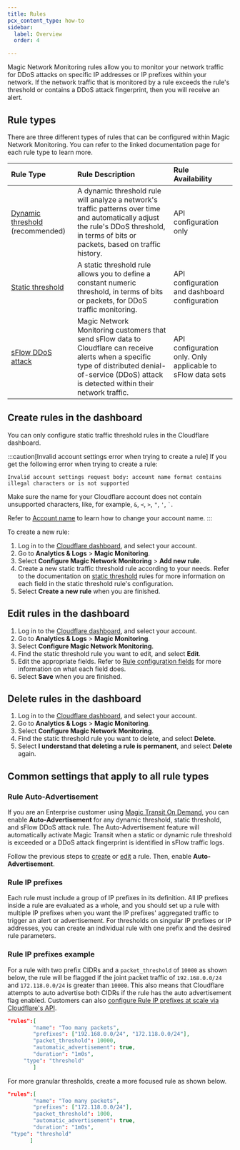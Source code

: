 ```yaml
---
title: Rules
pcx_content_type: how-to
sidebar:
  label: Overview
  order: 4

---
```


Magic Network Monitoring rules allow you to monitor your network traffic for DDoS attacks on specific IP addresses or IP prefixes within your network. If the network traffic that is monitored by a rule exceeds the rule's threshold or contains a DDoS attack fingerprint, then you will receive an alert.

## Rule types

There are three different types of rules that can be configured within Magic Network Monitoring. You can refer to the linked documentation page for each rule type to learn more.

| Rule Type | Rule Description | Rule Availability |
| :---- | :---- | :---- |
| [Dynamic threshold](/magic-network-monitoring/rules/dynamic-threshold/) (recommended) | A dynamic threshold rule will analyze a network's traffic patterns over time and automatically adjust the rule's DDoS threshold, in terms of bits or packets, based on traffic history. | API configuration only |
| [Static threshold](/magic-network-monitoring/rules/static-threshold/) | A static threshold rule allows you to define a constant numeric threshold, in terms of bits or packets, for DDoS traffic monitoring. | API configuration and dashboard configuration |
| [sFlow DDoS attack](/magic-network-monitoring/rules/s-flow-ddos-attack/) | Magic Network Monitoring customers that send sFlow data to Cloudflare can receive alerts when a specific type of distributed denial-of-service (DDoS) attack is detected within their network traffic. | API configuration only. Only applicable to sFlow data sets |

## Create rules in the dashboard

You can only configure static traffic threshold rules in the Cloudflare dashboard.

:::caution[Invalid account settings error when trying to create a rule]
If you get the following error when trying to create a rule:

`Invalid account settings request body: account name format contains illegal characters or is not supported`

Make sure the name for your Cloudflare account does not contain unsupported characters, like, for example, `&`, `<`, `>`, `"`, `'`, ``` ` ```.

Refer to [Account name](/fundamentals/setup/account/customize-account/account-name/) to learn how to change your account name.
:::

To create a new rule:

1. Log in to the [Cloudflare dashboard](https://dash.cloudflare.com/login), and select your account.
2. Go to **Analytics & Logs** > **Magic Monitoring**.
3. Select **Configure Magic Network Monitoring** > **Add new rule**.
4. Create a new static traffic threshold rule according to your needs. Refer to the documentation on [static threshold](/magic-network-monitoring/rules/static-threshold/) rules for more information on each field in the static threshold rule's configuration.
5. Select **Create a new rule** when you are finished.

## Edit rules in the dashboard

1. Log in to the [Cloudflare dashboard](https://dash.cloudflare.com/login), and select your account.
2. Go to **Analytics & Logs** > **Magic Monitoring**.
3. Select **Configure Magic Network Monitoring**.
4. Find the static threshold rule you want to edit, and select **Edit**.
5. Edit the appropriate fields. Refer to [Rule configuration fields](/magic-network-monitoring/rules/static-threshold/#rule-configuration-fields) for more information on what each field does.
6. Select **Save** when you are finished.

## Delete rules in the dashboard

1. Log in to the [Cloudflare dashboard](https://dash.cloudflare.com/login), and select your account.
2. Go to **Analytics & Logs** > **Magic Monitoring**.
3. Select **Configure Magic Network Monitoring**.
4. Find the static threshold rule you want to delete, and select **Delete**.
5. Select **I understand that deleting a rule is permanent**, and select **Delete** again.

## Common settings that apply to all rule types

### Rule Auto-Advertisement

If you are an Enterprise customer using [Magic Transit On Demand](/magic-transit/on-demand), you can enable **Auto-Advertisement** for any dynamic threshold, static threshold, and sFlow DDoS attack rule. The Auto-Advertisement feature will automatically activate Magic Transit when a static or dynamic rule threshold is exceeded or a DDoS attack fingerprint is identified in sFlow traffic logs.

Follow the previous steps to [create](#create-rules-in-the-dashboard) or [edit](#edit-rules-in-the-dashboard) a rule. Then, enable **Auto-Advertisement**.

### Rule IP prefixes

Each rule must include a group of IP prefixes in its definition. All IP prefixes inside a rule are evaluated as a whole, and you should set up a rule with multiple IP prefixes when you want the IP prefixes' aggregated traffic to trigger an alert or advertisement. For thresholds on singular IP prefixes or IP addresses, you can create an individual rule with one prefix and the desired rule parameters.

### Rule IP prefixes example

For a rule with two prefix CIDRs and a `packet_threshold` of `10000` as shown below, the rule will be flagged if the joint packet traffic of `192.168.0.0/24` and `172.118.0.0/24` is greater than `10000`. This also means that Cloudflare attempts to auto advertise both CIDRs if the rule has the auto advertisement flag enabled. Customers can also [configure Rule IP prefixes at scale via Cloudflare's API](https://developers.cloudflare.com/api/resources/magic_network_monitoring/subresources/rules/).

```json
"rules":[
        "name": "Too many packets",
        "prefixes": ["192.168.0.0/24", "172.118.0.0/24"],
        "packet_threshold": 10000,
        "automatic_advertisement": true,
        "duration": "1m0s",
	 "type": "threshold"
        ]
```

For more granular thresholds, create a more focused rule as shown below.

```json
"rules":[
        "name": "Too many packets",
        "prefixes": ["172.118.0.0/24"],
        "packet_threshold": 1000,
        "automatic_advertisement": true,
        "duration": "1m0s",
 "type": "threshold"
       ]
```
